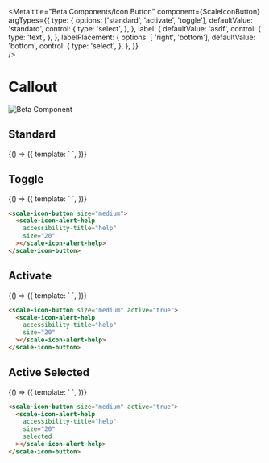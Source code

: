 
<Meta
  title="Beta Components/Icon Button"
  component={ScaleIconButton}
  argTypes={{
    type: {
      options: ['standard', 'activate', 'toggle'],
      defaultValue: 'standard',
      control: {
        type: 'select',
      },
    },
    label: {
      defaultValue: 'asdf',
      control: {
        type: 'text',
      },
    }, 
    labelPlacement: {
      options: [ 'right', 'bottom'],
      defaultValue: 'bottom',
      control: {
        type: 'select',
      },
    },
  }}  
/>

<div
  style={{
    display: 'inline-flex',
    alignItems: 'center',
    justifyContent: 'space-between',
    width: '100%',
  }}
>
  <h1>Callout</h1>
  <img src="assets/beta.png" alt="Beta Component" />
</div>


## Standard

<Canvas withSource="none">
  <Story name="Standard" args={{}}>
    {() => ({
      template: `
        <scale-icon-button
          :disabled="disabled"
          :active="active"
          :type="type"
          :label="label"
          :size="size"
          :labelPlacement="labelPlacement"
          @scaleChange="scaleChange"        
        >
          <scale-icon-alert-help accessibility-title="help" size="20"></scale-icon-alert-help>
        </scale-icon-button>
      `,
    })}
  </Story>
</Canvas>

<ArgsTable story="Standard" />

## Toggle

<Canvas withSource="none">
  <Story name="Selected" args={{}}>
    {() => ({
      template: `
        <scale-icon-button type="toggle" size="medium">
          <scale-icon-alert-help accessibility-title="help" size="20"></scale-icon-alert-help>
        </scale-icon-button>
      `,
    })}
  </Story>
</Canvas>

```html
<scale-icon-button size="medium">
  <scale-icon-alert-help
    accessibility-title="help"
    size="20"
  ></scale-icon-alert-help>
</scale-icon-button>
```

## Activate

<Canvas withSource="none">
  <Story name="Active" args={{}}>
    {() => ({
      template: `
        <scale-icon-button size="medium" type="activate">
          <scale-icon-alert-help accessibility-title="help" size="20"></scale-icon-alert-help>
        </scale-icon-button>
      `,
    })}
  </Story>
</Canvas>

```html
<scale-icon-button size="medium" active="true">
  <scale-icon-alert-help
    accessibility-title="help"
    size="20"
  ></scale-icon-alert-help>
</scale-icon-button>
```

## Active Selected

<Canvas withSource="none">
  <Story name="Active Selected" args={{}}>
    {() => ({
      template: `
        <scale-icon-button size="medium" active="true">
          <scale-icon-alert-help accessibility-title="help" size="20"></scale-icon-alert-help>
        </scale-icon-button>
      `,
    })}
  </Story>
</Canvas>

```html
<scale-icon-button size="medium" active="true">
  <scale-icon-alert-help
    accessibility-title="help"
    size="20"
    selected
  ></scale-icon-alert-help>
</scale-icon-button>
```

